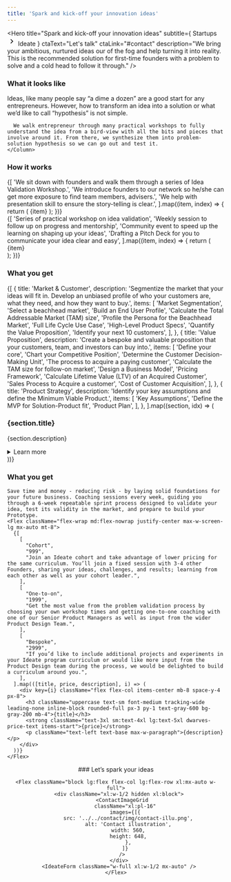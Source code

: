 ```yaml
---
title: 'Spark and kick-off your innovation ideas'
---
```


<Hero
  title="Spark and kick-off your innovation ideas"
  subtitle={
    <Flex className="gap-0">
      Startups
      <svg
        stroke="currentColor"
        fill="currentColor"
        stroke-width="0"
        viewBox="0 0 24 24"
        height="1.5em"
        width="1.5em"
        xmlns="http://www.w3.org/2000/svg"
      >
        <path d="M8.59 16.34l4.58-4.59-4.58-4.59L10 5.75l6 6-6 6z"></path>
      </svg>
      Ideate
    </Flex>
  }
  ctaText="Let's talk"
  ctaLink="#contact"
  description="We bring your ambitious, nurtured ideas our of the fog and help turning it into reality. This is the recommended solution for first-time founders with a problem to solve and a cold head to follow it through."
/>

<Section fullWidth className="bg-alabaster py-24">
  <Column className="dwarves-container row flex flex-wrap">
    <H3 className="text-heading text-3xl mb-6">What it looks like</H3>
    <Column className="w-full md:max-w-3xl **:text-xl">
      <Paragraph className="!text-2xl font-medium">Ideas, like many people say “a dime a dozen” are a good start for any entrepreneurs. However, how to transform an idea into a solution or what we’d like to call “hypothesis” is not simple.</Paragraph>

      We walk entrepreneur through many practical workshops to fully understand the idea from a bird-view with all the bits and pieces that involve around it. From there, we synthesize them into problem-solution hypothesis so we can go out and test it.
    </Column>

  </Column>
</Section>

<Section>
  <Column gap="2xl">
    <H3 className="text-heading text-3xl">How it works</H3>
    <ColumnsList columns={1}>
      {[
        'We sit down with founders and walk them through a series of Idea Validation Workshop.',
        'We introduce founders to our network so he/she can get more exposure to find team members, advisers.',
        'We help with presentation skill to ensure the story-telling is clear.',
      ].map((item, index) => {
        return (
          <ListItem key={index} className="text-xl max-w-paragraph">
            {item}
          </ListItem>
        );
      })}
    </ColumnsList>
    <div className="flex flex-wrap flex-row">
      {[
        'Series of practical workshop on idea validation',
        'Weekly session to follow up on progress and mentorship',
        'Community event to speed up the learning on shaping up your ideas',
        'Drafting a Pitch Deck for you to communicate your idea clear and easy',
      ].map((item, index) => {
        return (
          <div className="w-full md:w-1/2 lg:w-1/4 p-6">
            <div
              key={index}
              className="flex-shrink-0 p-6 bg-alabaster w-full h-full"
            >
              <Paragraph className="text-xl text-center">{item}</Paragraph>
            </div>
          </div>
        );
      })}
    </div>
  </Column>
</Section>

<Section>
  <Column gap="2xl" className="items-center">
    <H3 className="text-heading text-3xl">What you get</H3>
    <Column>
      <div className="mt-6 lg:flex">
        {[
          {
            title: 'Market & Customer',
            description:
              'Segmentize the market that your ideas will fit in. Develop an unbiased profile of who your customers are, what they need, and how they want to buy.',
            items: [
              'Market Segmentation',
              'Select a beachhead market',
              'Build an End User Profile',
              'Calculate the Total Addressable Market (TAM) size',
              'Profile the Persona for the Beachhead Market',
              'Full Life Cycle Use Case',
              'High-Level Product Specs',
              'Quantify the Value Proposition',
              'Identify your next 10 customers',
            ],
          },
          {
            title: 'Value Proposition',
            description:
              'Create a bespoke and valuable proposition that your customers, team, and investors can buy into.',
            items: [
              'Define your core',
              'Chart your Competitive Position',
              'Determine the Customer Decision-Making Unit',
              'The process to acquire a paying customer',
              'Calculate the TAM size for follow-on market',
              'Design a Business Model',
              'Pricing Framework',
              'Calculate Lifetime Value (LTV) of an Acquired Customer',
              'Sales Process to Acquire a customer',
              'Cost of Customer Acquisition',
            ],
          },
          {
            title: 'Product Strategy',
            description:
              'Identify your key assumptions and define the Minimum Viable Product.',
            items: [
              'Key Assumptions',
              'Define the MVP for Solution-Product fit',
              'Product Plan',
            ],
          },
        ].map((section, idx) => (
          <div
            key={idx}
            data-index={idx + 1}
            className="border-alto mt-8 pt-10 w-full lg:w-1/3 dwarves-steps-item"
          >
            <div className="pr-8">
              <h3 className="text-2xl text-primary leading-tight mb-3">
                {section.title}
              </h3>
              <p className="text-lg text-foreground mb-3">
                {section.description}
              </p>
              <details>
                <summary className="list-none cursor-default text-lg text-primary hover:text-primary-hover pb-4">
                  Learn more
                </summary>
                <ul className="list-[circle] pl-5 text-gray-600 text-lg">
                  {section.items.map((item, i) => (
                    <li key={i} className="mb-1">
                      {item}
                    </li>
                  ))}
                </ul>
              </details>
            </div>
          </div>
        ))}
      </div>
    </Column>
  </Column>
</Section>

<Section>
  <Column gap="3xl" className="items-center text-2xl px-4 justify-center max-w-screen-lg mx-auto">
    <H3 className="text-heading text-3xl">
      What you get
    </H3>

    Save time and money - reducing risk - by laying solid foundations for your future business. Coaching sessions every week, guiding you through a 6-week repeatable sprint process designed to validate your idea, test its validity in the market, and prepare to build your Prototype.
    <Flex className="flex-wrap md:flex-nowrap justify-center max-w-screen-lg mx-auto mt-8">
      {[
        [
          "Cohort",
          "999",
          "Join an Ideate cohort and take advantage of lower pricing for the same curriculum. You’ll join a fixed session with 3-4 other Founders, sharing your ideas, challenges, and results; learning from each other as well as your cohort leader.",
        ],
        [
          "One-to-on",
          "1999",
          "Get the most value from the problem validation process by choosing your own workshop times and getting one-to-one coaching with one of our Senior Product Managers as well as input from the wider Product Design Team.",
        ],
        [
          "Bespoke",
          "2999",
          "If you’d like to include additional projects and experiments in your Ideate program curriculum or would like more input from the Product Design team during the process, we would be delighted to build a curriculum around you.",
        ],
      ].map(([title, price, description], i) => (
        <div key={i} className="flex flex-col items-center mb-8 space-y-4 px-8">
          <h3 className="uppercase text-sm font-medium tracking-wide leading-none inline-block rounded-full px-3 py-1 text-gray-600 bg-gray-200 mb-4">{title}</h3>
          <strong className="text-3xl sm:text-4xl lg:text-5xl dwarves-price-text items-start">{price}</strong>
          <p className="text-left text-base max-w-paragraph">{description}</p>
        </div>
      ))}
    </Flex>

</Column>
</Section>

<Hero>
  <Center className="flex flex-col gap-12">
    ### Let’s spark your ideas

    <Flex className="block lg:flex flex-col lg:flex-row xl:mx-auto w-full">
      <div className="xl:w-1/2 hidden xl:block">
        <ContactImageGrid
          className="xl:pl-16"
          images={[{
            src: '../../contact/img/contact-illu.png',
            alt: 'Contact illustration',
            width: 560,
            height: 648,
            },
          ]}
        />
      </div>
      <IdeateForm className="w-full xl:w-1/2 mx-auto" />
    </Flex>

  </Center>
</Hero>

<WhatNext label="Validation" href="/startup/validation" />
